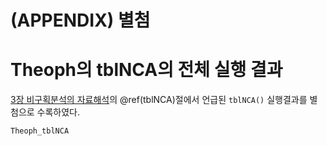 \cleardoublepage 

# (APPENDIX) 별첨 {-}

# Theoph의 tblNCA의 전체 실행 결과 {#Theoph_tblNCA} 

[3장 비구획분석의 자료해석](#nca-analysis)의 \@ref(tblNCA)절에서 언급된 `tblNCA()` 실행결과를 별첨으로 수록하였다. 

\tiny

```r
Theoph_tblNCA
```

\normalsize


